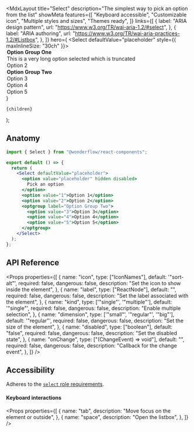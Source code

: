
  <MdxLayout
    title="Select"
    description="The simplest way to pick an option from the list"
    showMeta
    features={[
      "Keyboard accessible",
      "Customizable icon",
      "Multiple styles and sizes",
      "Themes ready",
    ]}
    links={[
      {
        label: "ARIA design pattern",
        url: "https://www.w3.org/TR/wai-aria-1.2/#select",
      },
      {
        label: "ARIA authoring",
        url: "https://www.w3.org/TR/wai-aria-practices-1.2/#Listbox",
      },
    ]}
    hero={
      <LiveArea>
        <Select defaultValue="placeholder" style={{ maxInlineSize: "30ch" }}>
          <option value="placeholder" hidden disabled>
            Pick an option
          </option>
          <optgroup label="Option Group One">
            <option value="1">
              This is a very long option selected which is truncated
            </option>
            <option value="2">Option 2</option>
          </optgroup>
          <optgroup label="Option Group Two">
            <option value="3">Option 3</option>
            <option value="4">Option 4</option>
            <option value="5">Option 5</option>
          </optgroup>
        </Select>
      </LiveArea>
    }
  >
    {children}
  </MdxLayout>
);

## Anatomy

```jsx
import { Select } from "@wonderflow/react-components";

export default () => {
  return (
    <Select defaultValue="placeholder">
      <option value="placeholder" hidden disabled>
        Pick an option
      </option>
      <option value="1">Option 1</option>
      <option value="2">Option 2</option>
      <optgroup label="Option Group Two">
        <option value="3">Option 3</option>
        <option value="4">Option 4</option>
        <option value="5">Option 5</option>
      </optgroup>
    </Select>
  );
};
```

## API Reference

<Props
  properties={[
    {
      name: "icon",
      type: ["IconNames"],
      default: '"sort-alt"',
      required: false,
      dangerous: false,
      description: "Set the icon to show inside the element",
    },
    {
      name: "label",
      type: ["ReactNode"],
      default: "",
      required: false,
      dangerous: false,
      description: "Set the label associated with the element",
    },
    {
      name: "kind",
      type: ['"single"', '"multiple"'],
      default: '"single"',
      required: false,
      dangerous: false,
      description: "Enable multiple selection",
    },
    {
      name: "dimension",
      type: ['"small"', '"regular"', '"big"'],
      default: '"regular"',
      required: false,
      dangerous: false,
      description: "Set the size of the element",
    },
    {
      name: "disabled",
      type: ["boolean"],
      default: "false",
      required: false,
      dangerous: false,
      description: "Set the disabled state",
    },
    {
      name: "onChange",
      type: ["(ChangeEvent<HTMLSelectElement>) => void"],
      default: "",
      required: false,
      dangerous: false,
      description: "Callback for the change event",
    },
  ]}
/>

## Accessibility

Adheres to the [`select` role requirements](https://www.w3.org/TR/wai-aria-1.2/#select).

#### Keyboard interactions

<Props
  properties={[
    {
      name: "tab",
      description: "Move focus on the element or outside",
    },
    {
      name: "space",
      description: "Open the listbox",
    },
  ]}
/>
